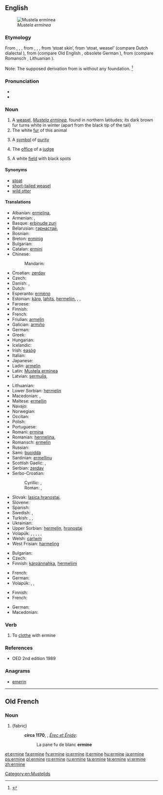==English==
[[File:Veasel.jpg|thumb|right|''Mustela erminea'']]

===Etymology===
From {{etyl|enm}} {{term|ermine|lang=enm}}, {{term|ermin|lang=enm}}, {{term|ermyn|lang=enm}}, from {{etyl|fro}} {{term|ermin|lang=fro}}, {{term|ermine|lang=fro}}, {{term|hermine|lang=fro}}, from {{etyl|odt|-}} {{recons|harmino|lang=odt}} ‘stoat skin’, from {{recons|harmo|lang=odt}} ‘stoat, weasel’ (compare Dutch dialectal {{term|herm|lang=nl}}), from {{proto|Germanic|harmōn|lang=en}} (compare Old English {{term|hearma|lang=ang}}, obsolete German {{term|Harm|lang=de}}), from {{proto|Indo-European|ḱormon|lang=en}} (compare Romansch {{term|carmun|lang=rm}}, Lithuanian {{term|sarmuo|sarmuõ|lang=lt}}).

Note: The supposed derivation from {{etyl|ML.|-}} {{term|mus|mūs|lang=la}} {{term|Armenius|lang=la||Armenian mouse}} is without any foundation. <ref>{{R:Century 1911}}</ref>

===Pronunciation===
* {{IPA|/ˈɜːmɪn/}}
* {{rhymes|ɜː(r)mɪn}}

===Noun===
{{wikipedia}}
{{en-noun}}

# A [[weasel]], ''[[Mustela erminea]]'', found in northern latitudes; its dark brown fur turns white in winter (apart from the black tip of the tail)
# The white [[fur]] of this animal
# {{poetic}} A [[symbol]] of [[purity]]
# {{figuratively}} The [[office]] of a [[judge]]
# {{heraldry}} A white [[field]] with black spots

====Synonyms====
* [[stoat]] {{qualifier|British}}
* [[short-tailed weasel]]
* [[wild otter]]

====Translations====
{{trans-top|Mustela erminea}}
* Albanian: [[ermelina]], {{t|sq|ermelina}}
* Armenian: {{t+|hy|կնգում|tr=kngum}}, {{t-|hy|սպիտակ աքիս|tr=spitak ak’is}}
* Basque: [[erbinude zuri]]
* Belarusian: [[гарнастай]], {{t|be|гарнастай|m|tr=harnastáj|sc=Cyrl}}
* Bosnian: {{t|bs|hermelin|m}}
* Breton: [[erminig]]
* Bulgarian: {{t|bg|хермелин|tr=hermelin|m}}
* Catalan: [[ermini]]
* Chinese:
*: Mandarin: {{t|zh|白鼬|tr=báiyòu|sc=Hani}}
* Croatian: [[zerdav]]
* Czech: {{t-|cs|hranostaj|m}}
* Danish: {{t|da|hermelin|c}}, {{t|da|lækat|c}}
* Dutch: {{t+|nl|hermelijn|m}}
* Esperanto: [[ermeno]]
* Estonian: [[kärp]], [[lahits]], [[hermeliin]], {{t|et|kärp}}, {{t|et|lahits}}, {{t|et|hermeliin}}
* Faroese: {{t|fo|roysikøttur}}
* Finnish: {{t+|fi|kärppä}}
* French: {{t+|fr|hermine|f}}
* Friulian: [[armelin]]
* Galician: [[armiño]]
* German: {{t+|de|Hermelin|n}}
* Greek: {{t|el|ερμίνα|f|tr=ermína}}
* Hungarian: {{t+|hu|hermelin}}
* Icelandic: {{t+|is|hreysiköttur}}
* Irish: [[easóg]]
* Italian: {{t-|it|ermellino|m}}
* Japanese: {{t|ja|オコジョ|tr=okojo|sc=Jpan}}
* Ladin: [[armelin]]
* Latin: [[Mustela erminea]] {{f}}
* Latvian: [[sermulis]], {{t|lv|sermulis|m}}
{{trans-mid}}
* Lithuanian: {{t-|lt|šermuonėlis|xs=Lithuanian}}
* Lower Sorbian: [[hermelin]]
* Macedonian: {{t|mk|хермелин|m|tr=hermelín}}, {{t|mk|ермелин|m|tr=ermelín}}
* Maltese: [[ermellin]]
* Navajo: {{tø|nv|dlǫ́ʼiiłgaii}}
* Norwegian: {{t+|no|røyskatt}}
* Occitan: {{t|oc|ermina|f}}
* Polish: {{t|pl|gronostaj|m}}
* Portuguese: {{t-|pt|arminho|m}}
* Romani: [[ermina]] {{f}}
* Romanian: [[hermelina]], {{t|ro|hermelina|f}}
* Romansch: [[ermelin]]
* Russian: {{t|ru|горностай|tr=gornostáj|m}}
* Sami: [[buoidda]]
* Sardinian: [[ermellinu]]
* Scottish Gaelic: {{t-|gd|neas|f|xs=Scottish Gaelic}}, {{t-|gd|neas mhòr|f|xs=Scottish Gaelic}}
* Serbian: [[zerdav]] {{m}}
* Serbo-Croatian:
*: Cyrillic: {{t|sh|хермелин|m}}, {{t|sh|зердав|m}}
*: Roman: {{t|sh|hermelin|m}}, {{t|sh|zerdav|m}}
* Slovak: [[lasica hranostaj]], {{t|sk|hranostaj|m}}
* Slovene: {{t+|sl|hermelin}}
* Spanish: {{t+|es|armiño|m}}
* Swedish: {{t-|sv|hermelin|c}}, {{t|sv|lekatt|c}}
* Turkish: {{t+|tr|as}}, {{t+|tr|kakım}}, {{t+|tr|ermin}}
* Ukrainian: {{t|uk|горностай|tr=gornostaj|m}}
* Upper Sorbian: [[hermelin]], [[hronostaj]]
* Volapük: {{qualifier|♂♀}} {{t|vo|härmin}}, {{qualifier|♂}} {{t|vo|hihärmin}}, {{qualifier|♀}} {{t|vo|jihärmin}}, {{qualifier|♂♀ offspring, young}} {{t|vo|härminül}}, {{qualifier|♂ offspring}} {{t|vo|hihärminül}}, {{qualifier|♀ offspring}} {{t|vo|jihärminül}}
* Welsh: [[carlwm]]
* West Frisian: [[harmeling]]
{{trans-bottom}}

{{trans-top|the white fur of this animal}}
* Bulgarian: {{t|bg|хермелин|m|sc=Cyrl}}
* Czech: {{t-|cs|hranostaj|m}}
* Finnish: [[kärpännahka]], [[hermeliini]]
{{trans-mid}}
* French: {{t+|fr|hermine|f}}
* German: {{t|de|Hermelin|m}}
* Volapük: {{qualifier|untanned}} {{t|vo|härminaskin}}, {{t|vo|härminapläd}}, {{t|vo|visafot}}
{{trans-bottom}}

{{trans-top|a symbol of purity}}
{{trans-mid}}
{{trans-bottom}}

{{trans-top|the office of a judge}}
{{trans-mid}}
{{trans-bottom}}

{{trans-top|(heraldry) a white field with black spots}}
* Finnish: {{t-|fi|kärpännahka}}
* French: {{t+|fr|hermine|f}}
{{trans-mid}}
* German: {{t|de|Hermelin}}
* Macedonian: {{t|mk|хермелин|m|tr=hermelín}}
{{trans-bottom}}

===Verb===
{{en-verb|ermin|es}}

# To [[clothe]] with ermine

===References===
* OED 2nd edition 1989
<references/>

===Anagrams===
* [[emerin#English|emerin]]

[[Category:en:Mustelids]]

----

==Old French==

===Noun===
{{fro-noun|f}}

# {{l|en|ermine}} (fabric)
#: '''circa 1170''', {{w|Chrétien de Troyes}}, ''[[s:fr:Érec et Énide|Érec et Énide]]'':
#:: La pane fu de blanc '''ermine'''

[[et:ermine]]
[[fa:ermine]]
[[fy:ermine]]
[[io:ermine]]
[[it:ermine]]
[[hu:ermine]]
[[ja:ermine]]
[[ps:ermine]]
[[pl:ermine]]
[[ro:ermine]]
[[ru:ermine]]
[[ta:ermine]]
[[te:ermine]]
[[vi:ermine]]
[[zh:ermine]]
